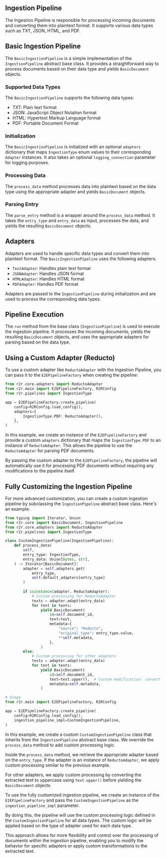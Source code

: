 ## Ingestion Pipeline

The Ingestion Pipeline is responsible for processing incoming documents and converting them into plaintext format. It supports various data types such as TXT, JSON, HTML, and PDF.

## Basic Ingestion Pipeline

The `BasicIngestionPipeline` is a simple implementation of the `IngestionPipeline` abstract base class. It provides a straightforward way to process documents based on their data type and yields `BasicDocument` objects.

### Supported Data Types

The `BasicIngestionPipeline` supports the following data types:
- TXT: Plain text format
- JSON: JavaScript Object Notation format
- HTML: Hypertext Markup Language format
- PDF: Portable Document Format

### Initialization

The `BasicIngestionPipeline` is initialized with an optional `adapters` dictionary that maps `IngestionType` enum values to their corresponding `Adapter` instances. It also takes an optional `logging_connection` parameter for logging purposes.

### Processing Data

The `process_data` method processes data into plaintext based on the data type using the appropriate adapter and yields `BasicDocument` objects.

### Parsing Entry

The `parse_entry` method is a wrapper around the `process_data` method. It takes the `entry_type` and `entry_data` as input, processes the data, and yields the resulting `BasicDocument` objects.

## Adapters

Adapters are used to handle specific data types and convert them into plaintext format. The `BasicIngestionPipeline` uses the following adapters:
- `TextAdapter`: Handles plain text format
- `JSONAdapter`: Handles JSON format
- `HTMLAdapter`: Handles HTML format
- `PDFAdapter`: Handles PDF format

Adapters are passed to the `IngestionPipeline` during initialization and are used to process the corresponding data types.

## Pipeline Execution

The `run` method from the base class (`IngestionPipeline`) is used to execute the ingestion pipeline. It processes the incoming documents, yields the resulting `BasicDocument` objects, and uses the appropriate adapters for parsing based on the data type.

## Using a Custom Adapter (Reducto)

To use a custom adapter like `ReductoAdapter` with the Ingestion Pipeline, you can pass it to the `E2EPipelineFactory` when creating the pipeline:

```python
from r2r.core.adapters import ReductoAdapter
from r2r.main import E2EPipelineFactory, R2RConfig
from r2r.pipelines import IngestionType

app = E2EPipelineFactory.create_pipeline(
    config=R2RConfig.load_config(),
    adapters={
        IngestionType.PDF: ReductoAdapter(),
    },
)
```

In this example, we create an instance of the `E2EPipelineFactory` and provide a custom `adapters` dictionary that maps the `IngestionType.PDF` to an instance of `ReductoAdapter`. This allows the pipeline to use the `ReductoAdapter` for parsing PDF documents.

By passing the custom adapter to the `E2EPipelineFactory`, the pipeline will automatically use it for processing PDF documents without requiring any modifications to the pipeline itself.

## Fully Customizing the Ingestion Pipeline

For more advanced customization, you can create a custom ingestion pipeline by subclassing the `IngestionPipeline` abstract base class. Here's an example:

```python
from typing import Iterator, Union
from r2r.core import BasicDocument, IngestionPipeline
from r2r.core.adapters import ReductoAdapter
from r2r.pipelines import IngestionType

class CustomIngestionPipeline(IngestionPipeline):
    def process_data(
        self,
        entry_type: IngestionType,
        entry_data: Union[bytes, str],
    ) -> Iterator[BasicDocument]:
        adapter = self.adapters.get(
            entry_type,
            self.default_adapters[entry_type]
        )
        
        if isinstance(adapter, ReductoAdapter):
            # Custom processing for ReductoAdapter
            texts = adapter.adapt(entry_data)
            for text in texts:
                yield BasicDocument(
                    id=self.document_id,
                    text=text,
                    metadata={
                        "source": "Reducto",
                        "original_type": entry_type.value,
                        **self.metadata,
                    },
                )
        else:
            # Custom processing for other adapters
            texts = adapter.adapt(entry_data)
            for text in texts:
                yield BasicDocument(
                    id=self.document_id,
                    text=text.upper(),  # Custom modification: convert text to uppercase
                    metadata=self.metadata,
                )

# Usage
from r2r.main import E2EPipelineFactory, R2RConfig

app = E2EPipelineFactory.create_pipeline(
    config=R2RConfig.load_config(),
    ingestion_pipeline_impl=CustomIngestionPipeline,
)
```

In this example, we create a custom `CustomIngestionPipeline` class that inherits from the `IngestionPipeline` abstract base class. We override the `process_data` method to add custom processing logic.

Inside the `process_data` method, we retrieve the appropriate adapter based on the `entry_type`. If the adapter is an instance of `ReductoAdapter`, we apply custom processing similar to the previous example.

For other adapters, we apply custom processing by converting the extracted text to uppercase using `text.upper()` before yielding the `BasicDocument` objects.

To use the fully customized ingestion pipeline, we create an instance of the `E2EPipelineFactory` and pass the `CustomIngestionPipeline` as the `ingestion_pipeline_impl` parameter.

By doing this, the pipeline will use the custom processing logic defined in the `CustomIngestionPipeline` for all data types. The custom logic will be applied based on the type of adapter used for each data type.

This approach allows for more flexibility and control over the processing of documents within the ingestion pipeline, enabling you to modify the behavior for specific adapters or apply custom transformations to the extracted text.
